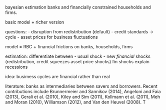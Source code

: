 bayesian estimation
banks and financially constrained households and firms.

basic model + richer version

questions:
- disruption from redistribution (default)
- credit standards -> cycle
- asset prices for business fluctuations


model = RBC + 
financial frictions on banks, households, firms

estimation:
differentiate between
    - usual shock
    - new *financial* shocks (redistribution, credit squeezes asset price shocks)
fin shocks explain recessions

idea: busimess cycles are financial rather than real

literature: banks as intermediaries between savers and borrowers. Recent contributions include Brunnermeier and Sannikov
(2014), Angeloni and Faia (2013), Gerali et al. (2010), Kiley and Sim (2011), Kollmann et al. (2011), Meh and Moran (2010),
Williamson (2012), and Van den Heuvel (2008). T